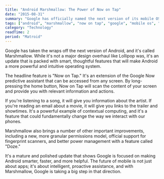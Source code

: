 ```yaml
---
title: "Android Marshmallow: The Power of Now on Tap"
date: "2015-08-31"
summary: "Google has officially named the next version of its mobile OS: Android 6.0 Marshmallow. The new features, especially Now on Tap, show a clear focus on making Android more intelligent, more contextual, and more helpful."
tags: ["android", "marshmallow", "now on tap", "google", "mobile os", "contextual computing"]
category: "Technology"
readTime: 2
period: "Matroid"
---
```


Google has taken the wraps off the next version of Android, and it's called Marshmallow. While it's not a major design overhaul like Lollipop was, it's an update that is packed with smart, thoughtful features that will make Android a more powerful and intuitive operating system.

The headline feature is "Now on Tap." It's an extension of the Google Now predictive assistant that can be accessed from any screen. By long-pressing the home button, Now on Tap will scan the content of your screen and provide you with relevant information and actions.

If you're listening to a song, it will give you information about the artist. If you're reading an email about a movie, it will give you links to the trailer and showtimes. It's a powerful example of contextual computing, and it's a feature that could fundamentally change the way we interact with our phones.

Marshmallow also brings a number of other important improvements, including a new, more granular permissions model, official support for fingerprint scanners, and better power management with a feature called "Doze."

It's a mature and polished update that shows Google is focused on making Android smarter, faster, and more helpful. The future of mobile is not just about apps; it's about intelligent, proactive assistance, and with Marshmallow, Google is taking a big step in that direction.
